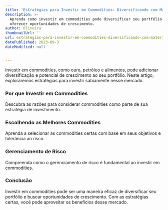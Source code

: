 ```yaml
---
title: 'Estratégias para Investir em Commodities: Diversificando com Matérias-Primas'
description: >-
  Aprenda como investir em commodities pode diversificar seu portfólio e
  oferecer oportunidades de crescimento.
author: Oliveira
thumbnailUrl: ''
url: estrategias-para-investir-em-commodities-diversificando-com-materias-primas
datePublished: 2023-09-3
dateModified: null


---
```


Investir em commodities, como ouro, petróleo e alimentos, pode adicionar diversificação e potencial de crescimento ao seu portfólio. Neste artigo, exploraremos estratégias para investir sabiamente nesse mercado.

### Por que Investir em Commodities

Descubra as razões para considerar commodities como parte de sua estratégia de investimento.

### Escolhendo as Melhores Commodities

Aprenda a selecionar as commodities certas com base em seus objetivos e tolerância ao risco.

### Gerenciamento de Risco

Compreenda como o gerenciamento de risco é fundamental ao investir em commodities.

### Conclusão

Investir em commodities pode ser uma maneira eficaz de diversificar seu portfólio e buscar oportunidades de crescimento. Com as estratégias certas, você pode aproveitar os benefícios desse mercado.

